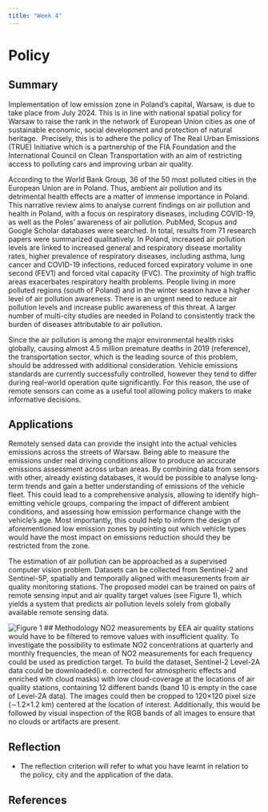 ```yaml
---
title: "Week 4"
---
```


# Policy {.unnumbered}

## Summary

Implementation of low emission zone in Poland's capital, Warsaw, is due to take place from July 2024. This is in line with national spatial policy for Warsaw to raise the rank in the network of European Union cities as one of sustainable economic, social development and protection of natural heritage.  Precisely, this is to adhere the policy of The Real Urban Emissions (TRUE) Initiative which is a partnership of the FIA Foundation and the International Council on Clean Transportation with an aim of restricting access to polluting cars and improving urban air quality.

According to the World Bank Group, 36 of the 50 most polluted cities in the European Union are in Poland. Thus, ambient air pollution and its detrimental health effects are a matter of immense importance in Poland. This narrative review aims to analyse current findings on air pollution and health in Poland, with a focus on respiratory diseases, including COVID-19, as well as the Poles’ awareness of air pollution. PubMed, Scopus and Google Scholar databases were searched. In total, results from 71 research papers were summarized qualitatively. In Poland, increased air pollution levels are linked to increased general and respiratory disease mortality rates, higher prevalence of respiratory diseases, including asthma, lung cancer and COVID-19 infections, reduced forced expiratory volume in one second (FEV1) and forced vital capacity (FVC). The proximity of high traffic areas exacerbates respiratory health problems. People living in more polluted regions (south of Poland) and in the winter season have a higher level of air pollution awareness. There is an urgent need to reduce air pollution levels and increase public awareness of this threat. A larger number of multi-city studies are needed in Poland to consistently track the burden of diseases attributable to air pollution.

Since the air pollution is among the major environmental health risks globally, causing almost 4.5 million premature deaths in 2019 (reference), the transportation sector, which is the leading source of this problem, should be addressed with additional consideration. Vehicle emissions standards are currently successfully controlled, however they tend to differ during real-world operation quite significantly. For this reason, the use of remote sensors can come as a useful tool allowing policy makers to make informative decisions.

## Applications

Remotely sensed data can provide the insight into the actual vehicles emissions across the streets of Warsaw. Being able to measure the emissions under real driving conditions allow to produce an accurate emissions assessment across urban areas. By combining data from sensors with other, already existing databases, it would be possible to analyse long-term trends and gain a better understanding of emissions of the vehicle fleet. This could lead to a comprehensive analysis, allowing to identify high-emitting vehicle groups, comparing the impact of different ambient conditions, and assessing how emission performance change with the vehicle's age. Most importantly, this could help to inform the design of aforementioned low emission zones by pointing out which vehicle types would have the most impact on emissions reduction should they be restricted from the zone.

The estimation of air pollution can be approached as a supervised computer vision problem. Datasets can be collected from Sentinel-2 and Sentinel-5P, spatially and temporally aligned with measurements from air quality monitoring stations. The proposed model can be trained on pairs of remote sensing input and air quality target values (see Figure 1), which yields a system that predicts air pollution levels solely from globally available remote sensing data.

![Figure 1](C:/Users/woron/Dropbox/UCL/Remote Sesnsing/Learning Diart/images/Picture1.png)
## Methodology
NO2 measurements by EEA air quality stations would have to be filtered to
remove values with insufficient quality. To investigate the possibility
to estimate NO2 concentrations at quarterly and monthly
frequencies, the mean of NO2 measurements
for each frequency could be used as prediction target. To build
the dataset, Sentinel-2 Level-2A data could be downloaded(i.e.
corrected for atmospheric effects and enriched with cloud
masks) with low cloud-coverage at the locations of air quality stations, containing 12 different bands (band 10 is empty
in the case of Level-2A data). The images could then be cropped
to 120×120 pixel size (∼1.2×1.2 km) centered at the location of interest. Additionally, this would be followed by visual inspection of the RGB bands of all images to ensure that no clouds or artifacts are present.

## Reflection

-   The reflection criterion will refer to what you have learnt in relation to the policy, city and the application of the data.

## References
